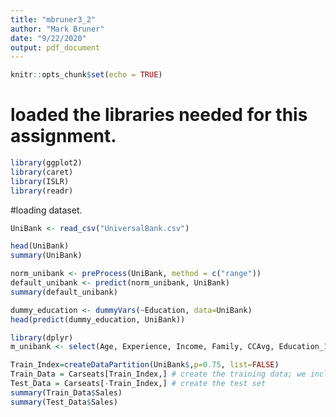 ```yaml
---
title: "mbruner3_2"
author: "Mark Bruner"
date: "9/22/2020"
output: pdf_document
---
```


```r
knitr::opts_chunk$set(echo = TRUE)
```
# loaded the libraries needed for this assignment.
```r
library(ggplot2)
library(caret)
library(ISLR)
library(readr)
```
#loading dataset.
```r
UniBank <- read_csv("UniversalBank.csv")
```
```r
head(UniBank)
summary(UniBank)
```

```r
norm_unibank <- preProcess(UniBank, method = c("range"))
default_unibank <- predict(norm_unibank, UniBank)
summary(default_unibank)
```

```r
dummy_education <- dummyVars(~Education, data=UniBank)
head(predict(dummy_education, UniBank))
```


```r
library(dplyr)
m_unibank <- select(Age, Experience, Income, Family, CCAvg, Education_1, Education_2, Education_3, Mortgage, Securities Account, CD Account, Online, CreditCard) # Select a subset of variables
```


```r
Train_Index=createDataPartition(UniBank$,p=0.75, list=FALSE)
Train_Data = Carseats[Train_Index,] # create the training data; we include all columns; note the index is row, column
Test_Data = Carseats[-Train_Index,] # create the test set
summary(Train_Data$Sales)
summary(Test_Data$Sales)
```

